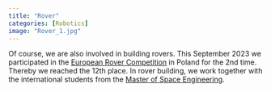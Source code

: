 ---
title: "Rover"
categories: [Robotics]
image: "Rover_1.jpg"
---

Of course, we are also involved in building rovers. This September 2023 we participated in the [European Rover Competition](https://roverchallenge.eu/en/main-page/) in Poland for the 2nd time. 
Thereby we reached the 12th place. In rover building, we work together with the international students from the [Master of Space Engineering](https://www.mse.tu-berlin.de/).

<div id="slideshow">
  <button id="prevButton"><</button>
  <button id="nextButton">></button>
  <!-- put all images here that should be available in the slideshow -->
  <img class="slideshow-img" src="Rover_0.jpg" >
  <img class="slideshow-img" src="Rover_1.jpg" >
  <img class="slideshow-img" src="Rover_2.jpg" >
  <img class="slideshow-img" src="Rover_3.jpg" >
  <style>
    #slideshow {
      position: relative;
      width: 80%;
      overflow: hidden;
    }
    #prevButton, #nextButton {
      position: absolute;
      top: 0;
      background: #0003;
      color: #fffa;
      border: none;
      font-size: 50px;
      height: 100%;
    }
    #prevButton {left: 0;}
    #nextButton {right: 0;}
    #prevButton:hover, #nextButton:hover {background: #0007;}
    .slideshow-img {
      width:100%;
      display: none;
    }
  </style>
  <script>
    const images = document.getElementsByClassName('slideshow-img');
    let index = 0;
    function switch_image(x) {
      return () => {
        images[index].style.display = 'none';
        index = (index + x + images.length) % images.length;
        images[index].style.display = 'block';
      }
    }
    document.getElementById('prevButton').addEventListener('click', switch_image(-1));
    document.getElementById('nextButton').addEventListener('click', switch_image(1));
    switch_image(0)();
  </script>
</div>
<br/>